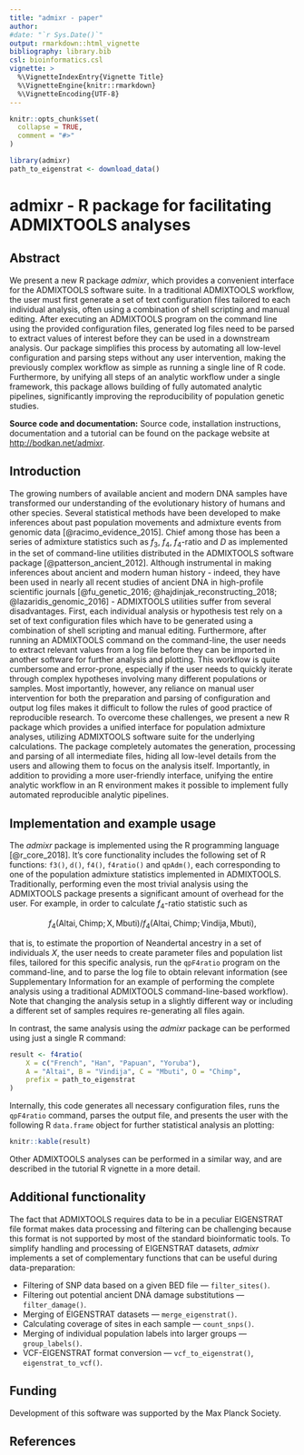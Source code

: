 ```yaml
---
title: "admixr - paper"
author:
#date: "`r Sys.Date()`"
output: rmarkdown::html_vignette
bibliography: library.bib
csl: bioinformatics.csl
vignette: >
  %\VignetteIndexEntry{Vignette Title}
  %\VignetteEngine{knitr::rmarkdown}
  %\VignetteEncoding{UTF-8}
---
```


```r
knitr::opts_chunk$set(
  collapse = TRUE,
  comment = "#>"
)

library(admixr)
path_to_eigenstrat <- download_data()
```
# admixr - R package for facilitating ADMIXTOOLS analyses

## Abstract

We present a new R package _admixr_, which provides a convenient interface for
the ADMIXTOOLS software suite. In a traditional ADMIXTOOLS workflow, the user
must first generate a set of text configuration files tailored to each
individual analysis, often using a combination of shell scripting and manual
editing. After executing an ADMIXTOOLS program on the command line using the
provided configuration files, generated log files need to be parsed to extract
values of interest before they can be used in a downstream analysis. Our
package simplifies this process by automating all low-level configuration and
parsing steps without any user intervention, making the previously complex
workflow as simple as running a single line of R code. Furthermore, by unifying
all steps of an analytic workflow under a single framework, this package allows
building of fully automated analytic pipelines, significantly improving the
reproducibility of population genetic studies.

**Source code and documentation:** Source code, installation instructions,
documentation and a tutorial can be found on the package website at
[http://bodkan.net/admixr](http://bodkan.net/admixr).

## Introduction

The growing numbers of available ancient and modern DNA samples have
transformed our understanding of the evolutionary history of humans and other
species. Several statistical methods have been developed to make inferences
about past population movements and admixture events from genomic data
[@racimo_evidence_2015]. Chief among those has been a series of admixture
statistics such as $f_3$, $f_4$, $f_4$-ratio and $D$ as implemented in the set
of command-line utilities distributed in the ADMIXTOOLS software package
[@patterson_ancient_2012]. Although instrumental in making inferences about
ancient and modern human history - indeed, they have been used in nearly all
recent studies of ancient DNA in high-profile scientific journals
[@fu_genetic_2016; @hajdinjak_reconstructing_2018; @lazaridis_genomic_2016] -
ADMIXTOOLS utilities suffer from several disadvantages. First, each individual
analysis or hypothesis test rely on a set of text configuration files which
have to be generated using a combination of shell scripting and manual editing.
Furthermore, after running an ADMIXTOOLS command on the command-line, the user
needs to extract relevant values from a log file before they can be imported in
another software for further analysis and plotting. This workflow is quite
cumbersome and error-prone, especially if the user needs to quickly iterate
through complex hypotheses involving many different populations or samples.
Most importantly, however, any reliance on manual user intervention for both
the preparation and parsing of configuration and output log files makes it
difficult to follow the rules of good practice of reproducible research. To
overcome these challenges, we present a new R package which provides a unified
interface for population admixture analyses, utilizing ADMIXTOOLS software
suite for the underlying calculations. The package completely automates the
generation, processing and parsing of all intermediate files, hiding all
low-level details from the users and allowing them to focus on the analysis
itself. Importantly, in addition to providing a more user-friendly interface,
unifying the entire analytic workflow in an R environment makes it possible to
implement fully automated reproducible analytic pipelines.


## Implementation and example usage

The _admixr_ package is implemented using the R programming language
[@r_core_2018]. It's core functionality includes the following set of R
functions: `f3()`, `d()`, `f4()`, `f4ratio()` and `qpAdm()`, each corresponding
to one of the population admixture statistics implemented in ADMIXTOOLS.
Traditionally, performing even the most trivial analysis using the ADMIXTOOLS
package presents a significant amount of overhead for the user. For example, in
order to calculate $f_4$-ratio statistic such as

$$f_4(\textrm{Altai}, \textrm{Chimp}; \textrm{X}, \textrm{Mbuti}) /
  f_4(\textrm{Altai}, \textrm{Chimp}; \textrm{Vindija}, \textrm{Mbuti}),$$

that is, to estimate the proportion of Neandertal ancestry in a set of
individuals $X$, the user needs to create parameter files and population list
files, tailored for this specific analysis, run the `qpF4ratio` program on the
command-line, and to parse the log file to obtain relevant information (see
Supplementary Information for an example of performing the complete analysis
using a traditional ADMIXTOOLS command-line-based workflow). Note that changing
the analysis setup in a slightly different way or including a different set of
samples requires re-generating all files again.

In contrast, the same analysis using the _admixr_ package can be performed
using just a single R command:

```r
result <- f4ratio(
    X = c("French", "Han", "Papuan", "Yoruba"),
    A = "Altai", B = "Vindija", C = "Mbuti", O = "Chimp",
    prefix = path_to_eigenstrat
)
```

Internally, this code generates all necessary configuration files, runs the
`qpF4ratio` command, parses the output file, and presents the user with the
following R `data.frame` object for further statistical analysis an plotting:

```r
knitr::kable(result)
```

Other ADMIXTOOLS analyses can be performed in a similar way, and are described
in the tutorial R vignette in a more detail.


## Additional functionality

The fact that ADMIXTOOLS requires data to be in a peculiar EIGENSTRAT file
format makes data processing and filtering can be challenging because this
format is not supported by most of the standard bioinformatic tools. To
simplify handling and processing of EIGENSTRAT datasets, _admixr_ implements a
set of complementary functions that can be useful during data-preparation:

* Filtering of SNP data based on a given BED file &mdash; `filter_sites()`.
* Filtering out potential ancient DNA damage substitutions &mdash; `filter_damage()`.
* Merging of EIGENSTRAT datasets &mdash; `merge_eigenstrat()`.
* Calculating coverage of sites in each sample &mdash; `count_snps()`.
* Merging of individual population labels into larger groups &mdash; `group_labels()`. 
* VCF-EIGENSTRAT format conversion &mdash; `vcf_to_eigenstrat()`, `eigenstrat_to_vcf()`.

## Funding

Development of this software was supported by the Max Planck Society.

## References

